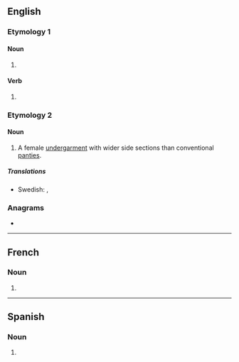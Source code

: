 ==English==

===Etymology 1===

====Noun====
{{head|en|noun form}}

# {{plural of|en|hipster}}

====Verb====
{{head|en|verb form}}

# {{en-third-person singular of|hipster}}

===Etymology 2===

====Noun====
{{en-plural noun}}

# A female [[undergarment]] with wider side sections than conventional [[panties]].

=====Translations=====
{{trans-top|underwear}}
{{trans-mid}}
* Swedish: {{t|sv|hipstertrosor|c-p}}, {{t+|sv|hipsters|c-p}}
{{trans-bottom}}

===Anagrams===
* {{anagrams|en|a=ehiprsst|thripses}}

----

==French==

===Noun===
{{head|fr|noun form|g=m|g2=f}}

# {{plural of|fr|hipster}}

----

==Spanish==

===Noun===
{{head|es|noun form}}

# {{plural of|es|hipster}}